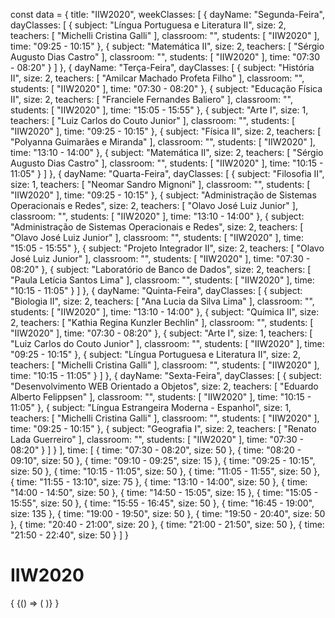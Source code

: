 const data = {
  title: "IIW2020",
  weekClasses: [
    {
      dayName: "Segunda-Feira",
      dayClasses: [
        {
          subject: "Língua Portuguesa e Literatura II",
          size: 2,
          teachers: [
            "Michelli Cristina Galli"
          ],
          classroom: "",
          students: [
            "IIW2020"
          ],
          time: "09:25 - 10:15"
        },
        {
          subject: "Matemática II",
          size: 2,
          teachers: [
            "Sérgio Augusto Dias Castro"
          ],
          classroom: "",
          students: [
            "IIW2020"
          ],
          time: "07:30 - 08:20"
        }
      ]
    },
    {
      dayName: "Terça-Feira",
      dayClasses: [
        {
          subject: "História II",
          size: 2,
          teachers: [
            "Amilcar Machado Profeta Filho"
          ],
          classroom: "",
          students: [
            "IIW2020"
          ],
          time: "07:30 - 08:20"
        },
        {
          subject: "Educação Física II",
          size: 2,
          teachers: [
            "Franciele Fernandes Baliero"
          ],
          classroom: "",
          students: [
            "IIW2020"
          ],
          time: "15:05 - 15:55"
        },
        {
          subject: "Arte I",
          size: 1,
          teachers: [
            "Luiz Carlos do Couto Junior"
          ],
          classroom: "",
          students: [
            "IIW2020"
          ],
          time: "09:25 - 10:15"
        },
        {
          subject: "Física II",
          size: 2,
          teachers: [
            "Polyanna Guimarães e Miranda"
          ],
          classroom: "",
          students: [
            "IIW2020"
          ],
          time: "13:10 - 14:00"
        },
        {
          subject: "Matemática II",
          size: 2,
          teachers: [
            "Sérgio Augusto Dias Castro"
          ],
          classroom: "",
          students: [
            "IIW2020"
          ],
          time: "10:15 - 11:05"
        }
      ]
    },
    {
      dayName: "Quarta-Feira",
      dayClasses: [
        {
          subject: "Filosofia II",
          size: 1,
          teachers: [
            "Neomar Sandro Mignoni"
          ],
          classroom: "",
          students: [
            "IIW2020"
          ],
          time: "09:25 - 10:15"
        },
        {
          subject: "Administração de Sistemas Operacionais e Redes",
          size: 2,
          teachers: [
            "Olavo José Luiz Junior"
          ],
          classroom: "",
          students: [
            "IIW2020"
          ],
          time: "13:10 - 14:00"
        },
        {
          subject: "Administração de Sistemas Operacionais e Redes",
          size: 2,
          teachers: [
            "Olavo José Luiz Junior"
          ],
          classroom: "",
          students: [
            "IIW2020"
          ],
          time: "15:05 - 15:55"
        },
        {
          subject: "Projeto Integrador II",
          size: 2,
          teachers: [
            "Olavo José Luiz Junior"
          ],
          classroom: "",
          students: [
            "IIW2020"
          ],
          time: "07:30 - 08:20"
        },
        {
          subject: "Laboratório de Banco de Dados",
          size: 2,
          teachers: [
            "Paula Letícia Santos Lima"
          ],
          classroom: "",
          students: [
            "IIW2020"
          ],
          time: "10:15 - 11:05"
        }
      ]
    },
    {
      dayName: "Quinta-Feira",
      dayClasses: [
        {
          subject: "Biologia II",
          size: 2,
          teachers: [
            "Ana Lucia da Silva Lima"
          ],
          classroom: "",
          students: [
            "IIW2020"
          ],
          time: "13:10 - 14:00"
        },
        {
          subject: "Química II",
          size: 2,
          teachers: [
            "Kathia Regina Kunzler Bechlin"
          ],
          classroom: "",
          students: [
            "IIW2020"
          ],
          time: "07:30 - 08:20"
        },
        {
          subject: "Arte I",
          size: 1,
          teachers: [
            "Luiz Carlos do Couto Junior"
          ],
          classroom: "",
          students: [
            "IIW2020"
          ],
          time: "09:25 - 10:15"
        },
        {
          subject: "Língua Portuguesa e Literatura II",
          size: 2,
          teachers: [
            "Michelli Cristina Galli"
          ],
          classroom: "",
          students: [
            "IIW2020"
          ],
          time: "10:15 - 11:05"
        }
      ]
    },
    {
      dayName: "Sexta-Feira",
      dayClasses: [
        {
          subject: "Desenvolvimento WEB Orientado a Objetos",
          size: 2,
          teachers: [
            "Eduardo Alberto Felippsen"
          ],
          classroom: "",
          students: [
            "IIW2020"
          ],
          time: "10:15 - 11:05"
        },
        {
          subject: "Língua Estrangeira Moderna - Espanhol",
          size: 1,
          teachers: [
            "Michelli Cristina Galli"
          ],
          classroom: "",
          students: [
            "IIW2020"
          ],
          time: "09:25 - 10:15"
        },
        {
          subject: "Geografia I",
          size: 2,
          teachers: [
            "Renato Lada Guerreiro"
          ],
          classroom: "",
          students: [
            "IIW2020"
          ],
          time: "07:30 - 08:20"
        }
      ]
    }
  ],
  time: [
    {
      time: "07:30 - 08:20",
      size: 50
    },
    {
      time: "08:20 - 09:10",
      size: 50
    },
    {
      time: "09:10 - 09:25",
      size: 15
    },
    {
      time: "09:25 - 10:15",
      size: 50
    },
    {
      time: "10:15 - 11:05",
      size: 50
    },
    {
      time: "11:05 - 11:55",
      size: 50
    },
    {
      time: "11:55 - 13:10",
      size: 75
    },
    {
      time: "13:10 - 14:00",
      size: 50
    },
    {
      time: "14:00 - 14:50",
      size: 50
    },
    {
      time: "14:50 - 15:05",
      size: 15
    },
    {
      time: "15:05 - 15:55",
      size: 50
    },
    {
      time: "15:55 - 16:45",
      size: 50
    },
    {
      time: "16:45 - 19:00",
      size: 135
    },
    {
      time: "19:00 - 19:50",
      size: 50
    },
    {
      time: "19:50 - 20:40",
      size: 50
    },
    {
      time: "20:40 - 21:00",
      size: 20
    },
    {
      time: "21:00 - 21:50",
      size: 50
    },
    {
      time: "21:50 - 22:40",
      size: 50
    }
  ]
}

# IIW2020

<div>
  {
    <BrowserOnly>
      {() => (
        <Grid
          title={data.title}
          weekClasses={data.weekClasses}
          time={data.time}
        />
      )}
    </BrowserOnly>
  }
</div>
